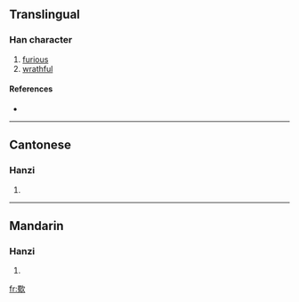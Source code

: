 ==Translingual==

===Han character===
{{Han char|rn=76|rad=欠|as=13|sn=17|four=6718<sub>0</sub>|canj=田戈弓人 (WINO)}}

# [[furious]]
# [[wrathful]]

====References====
* {{Han ref|kx=0572.300|dkj=16217|dj=0960.260|hdz=32152.090|uh=6B5C|ud=27484|bh=C0D3|bd=49363}}

----

==Cantonese==

===Hanzi===
{{yue-hanzi|jyut=cuk1|y=chūk}}

# {{defn|Cantonese}}

----

==Mandarin==

===Hanzi===
{{cmn-hanzi|pin=[[chù]] ([[chu4]]), [[zhēng]] ([[zheng1]])|wg=ch'u<sup>4</sup>, cheng<sup>1</sup>}}

# {{defn|Mandarin}}

[[fr:歜]]